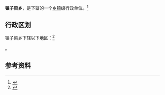 {{中国乡级行政区|14/06/22/200/000}}

'''镇子梁乡'''，是{{PRC admin/fullname|14/06/22/200/000|3}}下辖的一个[[乡镇|乡镇]]级行政单位。<ref>{{PRC admin/ref sgc|{{PRC admin/parent|14/06/22/200/000}}}}</ref>

== 行政区划 ==

镇子梁乡下辖以下地区：<ref>{{PRC admin/ref sgc|14/06/22/200/000}}</ref>

{{PRC admin/children|14/06/22/200/000}}。

== 参考资料 ==

{{reflist}}

{{行政区划小作品}}
{{PRC admin/navcat|14/06/22/200/000}}